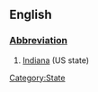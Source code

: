==English==
[[Category:State]]
===[[Wiktionary:List of acronyms and abbreviations|Abbreviation]]===
#[[Indiana]] (US state)